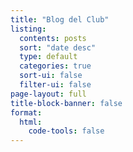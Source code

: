 ```yaml
---
title: "Blog del Club"
listing:
  contents: posts
  sort: "date desc"
  type: default
  categories: true
  sort-ui: false
  filter-ui: false
page-layout: full
title-block-banner: false
format: 
  html:
    code-tools: false
---
```

